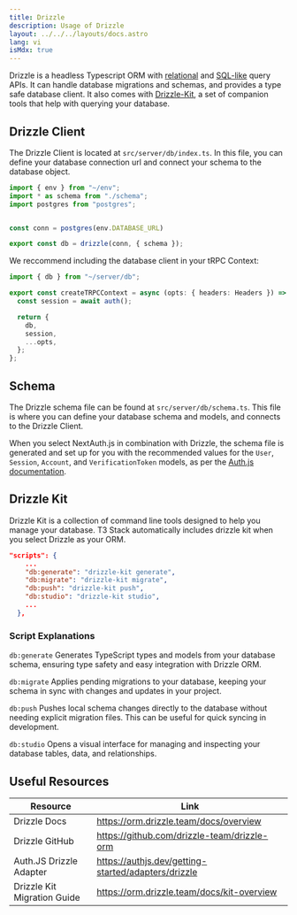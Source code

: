 ```yaml
---
title: Drizzle
description: Usage of Drizzle
layout: ../../../layouts/docs.astro
lang: vi
isMdx: true
---
```


Drizzle is a headless Typescript ORM with [relational](https://orm.drizzle.team/docs/rqb) and [SQL-like](https://orm.drizzle.team/docs/select) query APIs. It can handle database migrations and schemas, and provides a type safe database client. It also comes with [Drizzle-Kit](https://orm.drizzle.team/drizzle-studio/overview), a set of companion tools that help with querying your database.

## Drizzle Client

The Drizzle Client is located at `src/server/db/index.ts`. In this file, you can define your database connection url and connect your schema to the database object.

```ts:src/server/db/index.ts
import { env } from "~/env";
import * as schema from "./schema";
import postgres from "postgres";


const conn = postgres(env.DATABASE_URL)

export const db = drizzle(conn, { schema });
```

We reccommend including the database client in your tRPC Context:

```ts:src/server/api/trpc.ts
import { db } from "~/server/db";

export const createTRPCContext = async (opts: { headers: Headers }) => {
  const session = await auth();

  return {
    db,
    session,
    ...opts,
  };
};
```

## Schema

The Drizzle schema file can be found at `src/server/db/schema.ts`. This file is where you can define your database schema and models, and connects to the Drizzle Client.

When you select NextAuth.js in combination with Drizzle, the schema file is generated and set up for you with the recommended values for the `User`, `Session`, `Account`, and `VerificationToken` models, as per the [Auth.js documentation](https://authjs.dev/getting-started/adapters/drizzle).

## Drizzle Kit

Drizzle Kit is a collection of command line tools designed to help you manage your database. T3 Stack automatically includes drizzle kit when you select Drizzle as your ORM.

```json:package.json
"scripts": {
    ...
    "db:generate": "drizzle-kit generate",
    "db:migrate": "drizzle-kit migrate",
    "db:push": "drizzle-kit push",
    "db:studio": "drizzle-kit studio",
    ...
  },
```

### Script Explanations

`db:generate`
Generates TypeScript types and models from your database schema, ensuring type safety and easy integration with Drizzle ORM.

`db:migrate`
Applies pending migrations to your database, keeping your schema in sync with changes and updates in your project.

`db:push`
Pushes local schema changes directly to the database without needing explicit migration files. This can be useful for quick syncing in development.

`db:studio`
Opens a visual interface for managing and inspecting your database tables, data, and relationships.

## Useful Resources

| Resource                    | Link                                                |
| --------------------------- | --------------------------------------------------- |
| Drizzle Docs                | https://orm.drizzle.team/docs/overview              |
| Drizzle GitHub              | https://github.com/drizzle-team/drizzle-orm         |
| Auth.JS Drizzle Adapter     | https://authjs.dev/getting-started/adapters/drizzle |
| Drizzle Kit Migration Guide | https://orm.drizzle.team/docs/kit-overview          |
